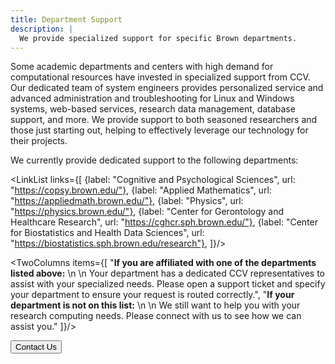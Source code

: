 ```yaml
---
title: Department Support
description: |
  We provide specialized support for specific Brown departments.
---
```


<ContentSection title="Collaboration Across Brown">
Some academic departments and centers with high demand for computational resources have invested in specialized support 
from CCV. Our dedicated team of system engineers provides personalized service and advanced administration and 
troubleshooting for Linux and Windows systems, web-based services, research data management, database support, and more. 
We provide support to both seasoned researchers and those just starting out, helping to effectively leverage our 
technology for their projects.

We currently provide dedicated support to the following departments:

<LinkList links={[
{label: "Cognitive and Psychological Sciences", url: "https://copsy.brown.edu/"},
{label: "Applied Mathematics", url: "https://appliedmath.brown.edu/"},
{label: "Physics", url: "https://physics.brown.edu/"},
{label: "Center for Gerontology and Healthcare Research", url: "https://cghcr.sph.brown.edu/"},
{label: "Center for Biostatistics and Health Data Sciences", url: "https://biostatistics.sph.brown.edu/research"},
]}/>

</ContentSection>

<ContentSection title="Access to Support">

<TwoColumns items={[
"**If you are affiliated with one of the departments listed above:** \n \n Your department has a dedicated CCV representatives to assist with your specialized needs. Please open a support ticket and specify your department to ensure your request is routed correctly.",
"**If your department is not on this list:** \n \n  We still want to help you with your research computing needs. Please connect with us to see how we can assist you."
]}/>

<Button href="/about/contact">Contact Us</Button>
</ContentSection>